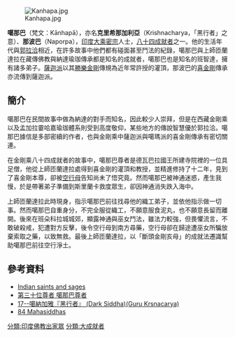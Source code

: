 [[File:Kanhapa.jpg|thumb]]

'''噶那巴'''（梵文：Kānhapā），亦名'''克里希那加利亞'''（Krishnacharya，「黑行者」之意）、'''那波巴'''（Naporpa），[[印度|印度]][[大乘|大乘]][[密宗|密宗]]人士，[[八十四大成就者|八十四成就者]]之一。他的生活年代與[[郭拉洽|郭拉洽]]相近，在許多故事中他們都有碰面甚至鬥法的紀錄，噶那巴與上師匝蘭達拉在藏傳佛教與納達瑜珈傳承都是知名的成就者，噶那巴也是知名的班智達，擁有諸多弟子。[[薩迦派|薩迦派]]以其[[勝樂金剛|勝樂金剛]]傳規為近年常許授的灌頂，那波巴的[[喜金剛|喜金剛]]傳承亦流傳到薩迦派。

==簡介==
噶那巴在民間故事中做為納達的對手而知名，因此較少人崇拜，但是在西藏金剛乘以及孟加拉霎哈嘉瑜珈體系則受到高度敬仰，某些地方的傳說智慧優於郭拉洽。噶那巴據信是多部密續的作者，也與金剛乘中薩迦派與噶瑪派的喜金剛傳承有密切關連。

在金剛乘八十四成就者的故事中，噶那巴尊者是德瓦巴拉國王所建寺院裡的一位具足僧，他從上師匝蘭達拉處得到喜金剛的灌頂和教授，並精進修持了十二年，見到了喜金剛本尊，卻被[[空行母|空行母]]告知尚未了悟究竟。然而噶那巴被神通迷惑，產生我慢，於是帶著弟子準備到斯里蘭卡救度眾生，卻因神通消失跌入海中。

上師匝蘭達拉此時現身，指示噶那巴前往找尋他的織工弟子，並依他指示做一切事。然而噶那巴自重身分，不完全服從織工，不願意服食泥丸，也不願意長留而離開。後來在班朵科拉城城郊，顯露神通與巫女鬥法，雖法力較強，但畏懼流言，不敢破殺戒，犯遭對方反擊，後令空行母到南方尋藥，空行母卻在歸途遭巫女所騙放棄索取之藥，以致無救。最後上師匝蘭達拉，以「斷頭金剛亥母」的成就法遷識幫助噶那巴前往空行淨土。

==參考資料==
{{reflist}}
*[http://books.google.com.tw/books?id=ZvJa5nTi3VsC&pg=PA134&lpg=PA133&ots=ueEMhjhs5K&focus=viewport&dq=Kanhapa+goraksa&hl=zh-TW#v=onepage&q=Kanhapa%20goraksa&f=false Indian saints and sages]{{Wayback|url=http://books.google.com.tw/books?id=ZvJa5nTi3VsC&pg=PA134&lpg=PA133&ots=ueEMhjhs5K&focus=viewport&dq=Kanhapa+goraksa&hl=zh-TW#v=onepage&q=Kanhapa%20goraksa&f=false |date=20140903184332 }}
*[http://www.lopon.org.tw/teachings/page2_1.aspx?cid=100&lid=101&id=4685 第三十位尊者 噶那巴尊者]{{Wayback|url=http://www.lopon.org.tw/teachings/page2_1.aspx?cid=100&lid=101&id=4685 |date=20200929225100 }}
*[https://web.archive.org/web/20140903130536/http://www.karmapa-news.com/page3_8_17.php 17--噶納加雅『黑行者』 (Dark Siddha)(Guru Krsnacarya)]
*[http://www.tsemrinpoche.com/tsem-tulku-rinpoche/buddhas-dharma/vajradhara-and-84-mahasiddhas.html 84 Mahasiddhas]{{Wayback|url=http://www.tsemrinpoche.com/tsem-tulku-rinpoche/buddhas-dharma/vajradhara-and-84-mahasiddhas.html |date=20140905044317 }}
{{84Buddhist}}
[[分類:印度佛教出家眾|分類:印度佛教出家眾]]
[[分類:大成就者|分類:大成就者]]